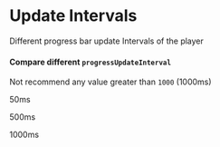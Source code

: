 
<Meta title="Update Intervals" component={AudioPlayer} />

# Update Intervals

Different progress bar update Intervals of the player

#### Compare different `progressUpdateInterval`

Not recommend any value greater than `1000` (1000ms)

<Preview>
  <Story name="Compares">
    <div>
      <p>50ms</p>
      <AudioPlayer autoPlay progressUpdateInterval={50} src={SAMPLE_MP3_URL} />
      <p>500ms</p>
      <AudioPlayer autoPlay progressUpdateInterval={500} src={SAMPLE_MP3_URL} muted />
      <p>1000ms</p>
      <AudioPlayer autoPlay progressUpdateInterval={1000} src={SAMPLE_MP3_URL} muted />
    </div>
  </Story>
</Preview>
